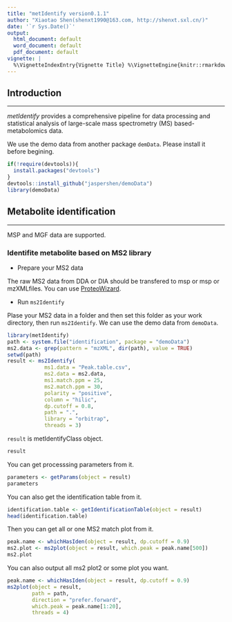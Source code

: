 ```yaml
---
title: "metIdentify version0.1.1"
author: "Xiaotao Shen(shenxt1990@163.com, http://shenxt.sxl.cn/)"
date: '`r Sys.Date()`'
output:
  html_document: default
  word_document: default
  pdf_document: default
vignette: |
  %\VignetteIndexEntry{Vignette Title} %\VignetteEngine{knitr::rmarkdown} %\VignetteEncoding{UTF-8}
---
```


## **Introduction**
******************************************

*metIdentify* provides a comprehensive pipeline for data processing and statistical analysis of large-scale mass spectrometry (MS) based-metabolomics data. 

We use the demo data from another package `demData`. Please install it before begining.

```r
if(!require(devtools)){
  install.packages("devtools")
}
devtools::install_github("jaspershen/demoData")
library(demoData)
```

## **Metabolite identification**
******************************************
MSP and MGF data are supported.

### Identifite metabolite based on MS2 library

* Prepare your MS2 data

The raw MS2 data from DDA or DIA should be transfered to msp or msp or mzXMLfiles. You can use [ProteoWizard](http://proteowizard.sourceforge.net/).

* Run `ms2Identify`

Plase your MS2 data in a folder and then set this folder as your work directory, then run `ms2Identify`. We can use the demo data from `demoData`.

```r
library(metIdentify)
path <- system.file("identification", package = "demoData")
ms2.data <- grep(pattern = "mzXML", dir(path), value = TRUE)
setwd(path)
result <- ms2Identify(
            ms1.data = "Peak.table.csv",
            ms2.data = ms2.data,
            ms1.match.ppm = 25,
            ms2.match.ppm = 30,
            polarity = "positive",
            column = "hilic",
            dp.cutoff = 0.8,
            path = ".",
            library = "orbitrap",
            threads = 3)
```

`result` is metIdentifyClass object.

```r
result
```

You can get processsing parameters from it.

```r
parameters <- getParams(object = result)
parameters
```

You can also get the identification table from it.

```r
identification.table <- getIdentificationTable(object = result)
head(identification.table)
```

Then you can get all or one MS2 match plot from it.

```r
peak.name <- whichHasIden(object = result, dp.cutoff = 0.9)
ms2.plot <- ms2plot(object = result, which.peak = peak.name[500])
ms2.plot
```
You can also output all ms2 plot2 or some plot you want.

```r
peak.name <- whichHasIden(object = result, dp.cutoff = 0.9)
ms2plot(object = result,
        path = path,
        direction = "prefer.forward",
        which.peak = peak.name[1:20],
        threads = 4)
```